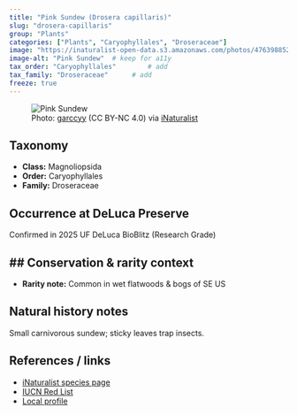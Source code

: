 ```yaml
---
title: "Pink Sundew (Drosera capillaris)"
slug: "drosera-capillaris"
group: "Plants"
categories: ["Plants", "Caryophyllales", "Droseraceae"]
image: "https://inaturalist-open-data.s3.amazonaws.com/photos/476398852/large.jpg"        # keep for thumbnails
image-alt: "Pink Sundew"  # keep for a11y
tax_order: "Caryophyllales"        # add
tax_family: "Droseraceae"      # add
freeze: true
---
```


<figure class="species-figure">
  <img src="https://inaturalist-open-data.s3.amazonaws.com/photos/476398852/large.jpg" alt="Pink Sundew" class="species-photo" />
  <figcaption class="photo-credit">Photo: <a href="https://www.inaturalist.org/people/garccyy">garccyy</a> (CC BY-NC 4.0) via <a href="https://www.inaturalist.org/observations/265241925">iNaturalist</a></figcaption>
</figure>

## Taxonomy
- **Class:** Magnoliopsida
- **Order:** Caryophyllales
- **Family:** Droseraceae

## Occurrence at DeLuca Preserve
Confirmed in 2025 UF DeLuca BioBlitz (Research Grade)

## Conservation & rarity context
- 
- **Rarity note:** Common in wet flatwoods & bogs of SE US

## Natural history notes
Small carnivorous sundew; sticky leaves trap insects.

## References / links
- [iNaturalist species page](https://www.inaturalist.org/taxa/162094-Drosera-capillaris)
- [IUCN Red List](NA)
- [Local profile](NA)
